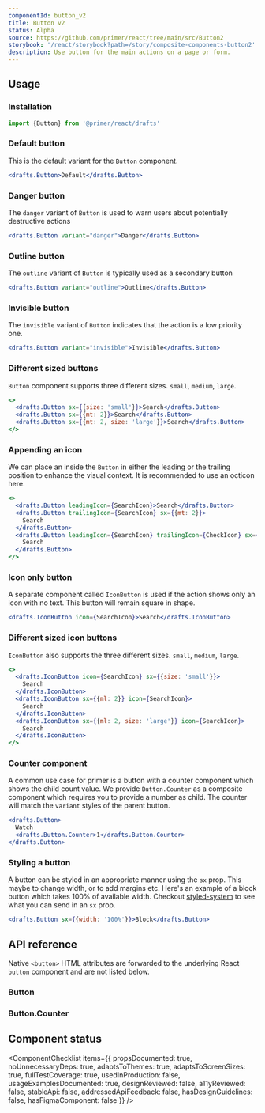 ```yaml
---
componentId: button_v2
title: Button v2
status: Alpha
source: https://github.com/primer/react/tree/main/src/Button2
storybook: '/react/storybook?path=/story/composite-components-button2'
description: Use button for the main actions on a page or form.
---
```



## Usage

### Installation

```js
import {Button} from '@primer/react/drafts'
```

### Default button

This is the default variant for the `Button` component.

```jsx live
<drafts.Button>Default</drafts.Button>
```

### Danger button

The `danger` variant of `Button` is used to warn users about potentially destructive actions

```jsx live
<drafts.Button variant="danger">Danger</drafts.Button>
```

### Outline button

The `outline` variant of `Button` is typically used as a secondary button

```jsx live
<drafts.Button variant="outline">Outline</drafts.Button>
```

### Invisible button

The `invisible` variant of `Button` indicates that the action is a low priority one.

```jsx live
<drafts.Button variant="invisible">Invisible</drafts.Button>
```

### Different sized buttons

`Button` component supports three different sizes. `small`, `medium`, `large`.

```jsx live
<>
  <drafts.Button sx={{size: 'small'}}>Search</drafts.Button>
  <drafts.Button sx={{mt: 2}}>Search</drafts.Button>
  <drafts.Button sx={{mt: 2, size: 'large'}}>Search</drafts.Button>
</>
```

### Appending an icon

We can place an inside the `Button` in either the leading or the trailing position to enhance the visual context.
It is recommended to use an octicon here.

```jsx live
<>
  <drafts.Button leadingIcon={SearchIcon}>Search</drafts.Button>
  <drafts.Button trailingIcon={SearchIcon} sx={{mt: 2}}>
    Search
  </drafts.Button>
  <drafts.Button leadingIcon={SearchIcon} trailingIcon={CheckIcon} sx={{mt: 2}}>
    Search
  </drafts.Button>
</>
```

### Icon only button

A separate component called `IconButton` is used if the action shows only an icon with no text. This button will remain square in shape.

```jsx live
<drafts.IconButton icon={SearchIcon}>Search</drafts.IconButton>
```

### Different sized icon buttons

`IconButton` also supports the three different sizes. `small`, `medium`, `large`.

```jsx live
<>
  <drafts.IconButton icon={SearchIcon} sx={{size: 'small'}}>
    Search
  </drafts.IconButton>
  <drafts.IconButton sx={{ml: 2}} icon={SearchIcon}>
    Search
  </drafts.IconButton>
  <drafts.IconButton sx={{ml: 2, size: 'large'}} icon={SearchIcon}>
    Search
  </drafts.IconButton>
</>
```

### Counter component

A common use case for primer is a button with a counter component which shows the child count value.
We provide `Button.Counter` as a composite component which requires you to provide a number as child.
The counter will match the `variant` styles of the parent button.

```jsx live
<drafts.Button>
  Watch
  <drafts.Button.Counter>1</drafts.Button.Counter>
</drafts.Button>
```

### Styling a button

A button can be styled in an appropriate manner using the `sx` prop. This maybe to change width, or to add margins etc.
Here's an example of a block button which takes 100% of available width. Checkout [styled-system](https://styled-system.com/) to see what you can send in an `sx` prop.

```jsx live
<drafts.Button sx={{width: '100%'}}>Block</drafts.Button>
```

## API reference

Native `<button>` HTML attributes are forwarded to the underlying React `button` component and are not listed below.

### Button

<PropsTable>
  <PropsTableRow
    name="children"
    required
    type="React.ReactNode"
    description="Button description along with other components like Counter could be used here."
  />
  <PropsTableRow
    name="variant"
    type="'default' | 'primary' | 'danger' | 'outline' | 'invisible'"
    description="Changes the look and feel of the button which is different for each variant"
  />
  <PropsTableRow
    name="size"
    type="'small' | 'medium' | 'large'"
    description="Changes the size of the button component"
  />
  <PropsTableRow
    name="leadingIcon"
    type="Component"
    description="provide an octicon. It will be placed before the button text"
  />
  <PropsTableRow
    name="trailingIcon"
    type="Component"
    description="provide an octicon. It will be placed after the button text"
  />
  <PropsTableSxRow />
</PropsTable>

### Button.Counter

<PropsTable>
  <PropsTableRow name="children" required type="number" description="The counter value as a number" />
  <PropsTableSxRow />
</PropsTable>

## Component status

<ComponentChecklist
  items={{
    propsDocumented: true,
    noUnnecessaryDeps: true,
    adaptsToThemes: true,
    adaptsToScreenSizes: true,
    fullTestCoverage: true,
    usedInProduction: false,
    usageExamplesDocumented: true,
    designReviewed: false,
    a11yReviewed: false,
    stableApi: false,
    addressedApiFeedback: false,
    hasDesignGuidelines: false,
    hasFigmaComponent: false
  }}
/>
